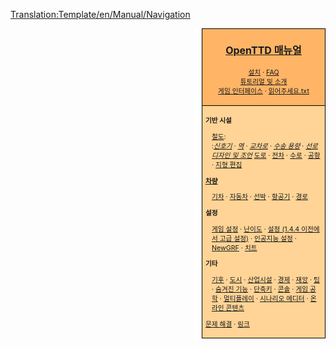 <noinclude>[[Translation:Template/en/Manual/Navigation]]</noinclude><noinclude></noinclude>
<div style="float:right; padding-left:12px; background:#ffffff;">
<div style="border:1px solid #000000; background:#ffb466; padding:5px; -moz-border-radius-topleft:5px; -moz-border-radius-topright:5px; font-size: 12pt;">
<center><strong><font size="3">[[ko/Manual/Main Page|OpenTTD 매뉴얼]]</font></strong></center>
<div style="font-size: 8pt; text-align: center;">
[[ko/Manual/설치|설치]] &middot; 
[[ko/Archive/Community/FAQ|FAQ]]<br />
[[ko/Manual/Tutorial/Main Page|튜토리얼 및 소개]]<br />
[[ko/Manual/게임 인터페이스|게임 인터페이스]] &middot; 
[[ko/읽어주세요.txt|읽어주세요.txt]]
</div>
</div>
<div style="border:1px solid black; border-top-width: 0px; background:#ffd496; padding:5px; -moz-border-radius-bottomleft:5px; -moz-border-radius-bottomright:8px; font-size: 8pt;">

<div style="width: 186px">
'''기반 시설'''
<div style="margin-left:10px;">
[[ko/Manual/철도 건설|철도]]: <br />
:''[[ko/Manual/신호기|신호기]]'' &middot; ''[[ko/Manual/철도 역|역]]'' &middot; ''[[ko/Community/Junctionary/Main Page|교차로]]'' &middot; ''[[ko/선로 수송 용량|수송 용량]]'' &middot; ''[[ko/선로 디자인|선로 디자인 및 조언]]''
[[ko/도로 건설|도로]] &middot; [[ko/전차|전차]] &middot; [[ko/수로 건설|수로]] &middot; [[ko/공항 건설|공항]] &middot; [[ko/지형 편집|지형 편집]]
</div>
</div>

<div style="width: 186px">
'''[[ko/차량|차량]]'''
<div style="margin-left:10px;">
[[ko/Manual/기차|기차]] &middot; [[ko/자동차|자동차]] &middot; [[ko/선박|선박]] &middot;
[[ko/항공기|항공기]] &middot; [[ko/경로|경로]]
</div>
</div>

<div style="width: 186px">
'''설정'''
<div style="margin-left:10px;">
[[ko/게임 설정 창|게임 설정]] &middot; [[ko/난이도|난이도]] &middot; [[ko/Archive/Manual/Settings/설정|설정 (1.4.4 이전에서 고급 설정)]] &middot; [[ko/인공지능 설정|인공지능 설정]] &middot;
[[ko/NewGRF|NewGRF]] &middot; [[ko/치트|치트]]
</div>
</div>

<div style="width: 186px">
'''기타'''<br />
<div style="margin-left:10px;">
[[ko/Manual/기후|기후]] &middot; [[ko/도시|도시]] &middot; [[ko/산업시설|산업시설]] &middot; [[ko/경제|경제]] &middot;
[[ko/재앙|재앙]] &middot; [[ko/팁|팁]] &middot;
[[ko/숨겨진 기능|숨겨진 기능]] &middot; [[ko/Manual/단축키|단축키]] &middot;
[[ko/콘솔|콘솔]] &middot; [[ko/게임 공학|게임 공학]] &middot;
[[ko/멀티플레이|멀티플레이]] &middot; [[ko/시나리오 에디터|시나리오 에디터]] &middot;
[[ko/온라인 콘텐츠|온라인 콘텐츠]]
</div>
</div>

[[ko/문제 해결|문제 해결]] &middot; [[ko/링크|링크]]
</div>
</div>
<includeonly>[[Category:ko/매뉴얼|{{PAGENAME}}]]</includeonly>